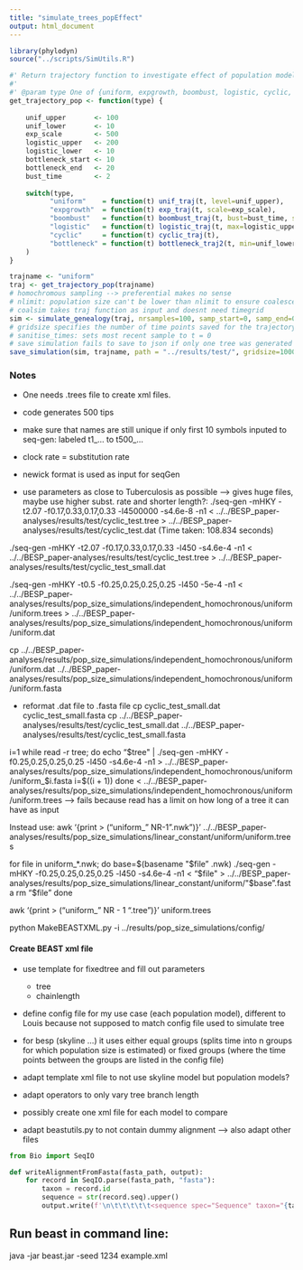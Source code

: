 ```yaml
---
title: "simulate_trees_popEffect"
output: html_document
---
```


```r
library(phylodyn)
source("../scripts/SimUtils.R")
```


```r
#' Return trajectory function to investigate effect of population models
#' 
#' @param type One of {uniform, expgrowth, boombust, logistic, cyclic, bottleneck}
get_trajectory_pop <- function(type) {
  
    unif_upper       <- 100
    unif_lower       <- 10
    exp_scale        <- 500
    logistic_upper   <- 200
    logistic_lower   <- 10
    bottleneck_start <- 10
    bottleneck_end   <- 20
    bust_time        <- 2
  
    switch(type, 
          "uniform"    = function(t) unif_traj(t, level=unif_upper),
          "expgrowth"  = function(t) exp_traj(t, scale=exp_scale),
          "boombust"   = function(t) boombust_traj(t, bust=bust_time, scale=exp_scale),
          "logistic"   = function(t) logistic_traj(t, max=logistic_upper),
          "cyclic"     = function(t) cyclic_traj(t),
          "bottleneck" = function(t) bottleneck_traj2(t, min=unif_lower, max=unif_upper, start=bottleneck_start, stop=bottleneck_end)
    )
}
```

```r
trajname <- "uniform"
traj <- get_trajectory_pop(trajname)
# homochromous sampling --> preferential makes no sense
# nlimit: population size can't be lower than nlimit to ensure coalescence assumption
# coalsim takes traj function as input and doesnt need timegrid
sim <- simulate_genealogy(traj, nrsamples=100, samp_start=0, samp_end=0, samp_type="independent", nlimit=10)
# gridsize specifies the number of time points saved for the trajectory (timefris)
# sanitise_times: sets most recent sample to t = 0
# save simulation fails to save to json if only one tree was generated --> either adapt saving function or run for more than 1 tree
save_simulation(sim, trajname, path = "../results/test/", gridsize=1000, sanitise_times=TRUE, RData=TRUE, csv=TRUE, newick=TRUE, json=FALSE)

```
### Notes
- One needs .trees file to create xml files.
- code generates 500 tips
- make sure that names are still unique if only first 10 symbols inputed to seq-gen: labeled t1_... to t500_...
- clock rate = substitution rate
- newick format is used as input for seqGen

- use parameters as close to Tuberculosis as possible --> gives huge files, maybe use higher subst. rate and shorter length?:
./seq-gen -mHKY -t2.07 -f0.17,0.33,0.17,0.33 -l4500000 -s4.6e-8 -n1 < ../../BESP_paper-analyses/results/test/cyclic_test.tree > ../../BESP_paper-analyses/results/test/cyclic_test.dat
(Time taken: 108.834 seconds)

./seq-gen -mHKY -t2.07 -f0.17,0.33,0.17,0.33 -l450 -s4.6e-4 -n1 < ../../BESP_paper-analyses/results/test/cyclic_test.tree > ../../BESP_paper-analyses/results/test/cyclic_test_small.dat

./seq-gen -mHKY -t0.5 -f0.25,0.25,0.25,0.25 -l450 -5e-4 -n1 < ../../BESP_paper-analyses/results/pop_size_simulations/independent_homochronous/uniform/uniform.trees > ../../BESP_paper-analyses/results/pop_size_simulations/independent_homochronous/uniform/uniform.dat

cp ../../BESP_paper-analyses/results/pop_size_simulations/independent_homochronous/uniform/uniform.dat ../../BESP_paper-analyses/results/pop_size_simulations/independent_homochronous/uniform/uniform.fasta

- reformat .dat file to .fasta file
cp cyclic_test_small.dat cyclic_test_small.fasta
cp ../../BESP_paper-analyses/results/test/cyclic_test_small.dat ../../BESP_paper-analyses/results/test/cyclic_test_small.fasta


i=1
while read -r tree; do
    echo "$tree" | ./seq-gen -mHKY -f0.25,0.25,0.25,0.25 -l450 -s4.6e-4 -n1 > ../../BESP_paper-analyses/results/pop_size_simulations/independent_homochronous/uniform/uniform_$i.fasta
    i=$((i + 1))
done < ../../BESP_paper-analyses/results/pop_size_simulations/independent_homochronous/uniform/uniform.trees
--> fails because read has a limit on how long of a tree it can have as input

Instead use:
awk '{print > ("uniform_" NR-1".nwk")}' ../../BESP_paper-analyses/results/pop_size_simulations/linear_constant/uniform/uniform.trees

for file in uniform_*.nwk; do
    base=$(basename "$file" .nwk)
    ./seq-gen -mHKY -f0.25,0.25,0.25,0.25 -l450 -s4.6e-4 -n1 < "$file" > ../../BESP_paper-analyses/results/pop_size_simulations/linear_constant/uniform/"$base".fasta
    rm "$file"
done

awk '{print > ("uniform_" NR - 1 ".tree")}' uniform.trees


python MakeBEASTXML.py -i ../results/pop_size_simulations/config/


#### Create BEAST xml file
- use template for fixedtree and fill out parameters
  - tree
  - chainlength
- define config file for my use case (each population model), different to Louis because not supposed to match config file used to simulate tree

- for besp (skyline ...) it uses either equal groups (splits time into n groups for which population size is estimated) or fixed groups (where the time points between the groups are listed in the config file)

- adapt template xml file to not use skyline model but population models?
- adapt operators to only vary tree branch length
- possibly create one xml file for each model to compare
- adapt beastutils.py to not contain dummy alignment --> also adapt other files
```python
from Bio import SeqIO

def writeAlignmentFromFasta(fasta_path, output):
    for record in SeqIO.parse(fasta_path, "fasta"):
        taxon = record.id
        sequence = str(record.seq).upper()
        output.write(f'\n\t\t\t\t\t<sequence spec="Sequence" taxon="{taxon}" value="{sequence}" />')
```



## Run beast in command line:

java -jar beast.jar -seed 1234 example.xml
